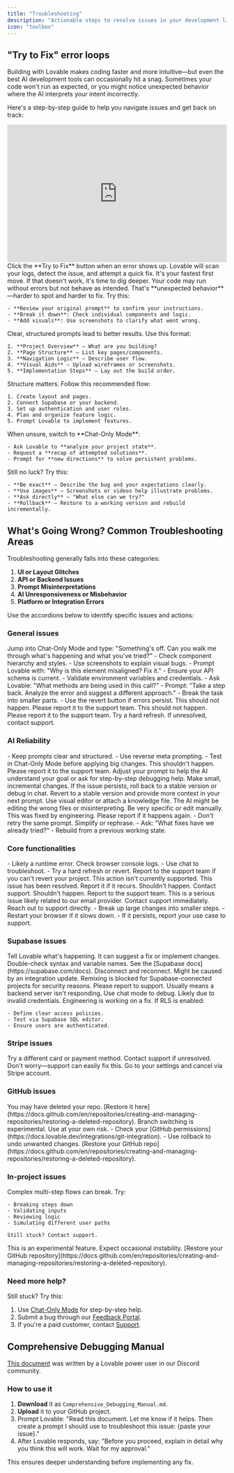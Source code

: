 ```yaml
---
title: "Troubleshooting"
description: "Actionable steps to resolve issues in your development lifecycle."
icon: "toolbox"
---
```


## "Try to Fix" error loops 

Building with Lovable makes coding faster and more intuitive—but even the best AI development tools can occasionally hit a snag. Sometimes your code won't run as expected, or you might notice unexpected behavior where the AI interprets your intent incorrectly.

Here's a step-by-step guide to help you navigate issues and get back on track:

<iframe width="100%" height="315" src="https://www.youtube.com/embed/0W8bsbHh2p8?si=p4kWhkdu0PEbgGXm" title="YouTube video player" frameBorder="0" allow="accelerometer; autoplay; clipboard-write; encrypted-media; gyroscope; picture-in-picture; web-share" referrerPolicy="strict-origin-when-cross-origin" allowFullScreen></iframe>

<Steps>
  <Step title="Use the Try to Fix Button First">
    Click the **Try to Fix** button when an error shows up. Lovable will scan your logs, detect the issue, and attempt a quick fix. It's your fastest first move. If that doesn't work, it's time to dig deeper.
  </Step>
  <Step title="Diagnose Unexpected Behavior">
    Your code may run without errors but not behave as intended. That's **unexpected behavior**—harder to spot and harder to fix. Try this:

    - **Review your original prompt** to confirm your instructions.
    - **Break it down**: Check individual components and logic.
    - **Add visuals**: Use screenshots to clarify what went wrong.
  </Step>
  <Step title="Write More Effective Prompts">
    Clear, structured prompts lead to better results. Use this format:

    1. **Project Overview** – What are you building?
    2. **Page Structure** – List key pages/components.
    3. **Navigation Logic** – Describe user flow.
    4. **Visual Aids** – Upload wireframes or screenshots.
    5. **Implementation Steps** – Lay out the build order.
  </Step>
  <Step title="Build in Logical Order">
    Structure matters. Follow this recommended flow:

    1. Create layout and pages.
    2. Connect Supabase or your backend.
    3. Set up authentication and user roles.
    4. Plan and organize feature logic.
    5. Prompt Lovable to implement features.
  </Step>
  <Step title="Use Chat-Only Mode for Clarity">
    When unsure, switch to **Chat-Only Mode**:

    - Ask Lovable to **analyze your project state**.
    - Request a **recap of attempted solutions**.
    - Prompt for **new directions** to solve persistent problems.
  </Step>
  <Step title="If You're Still Stuck: Advanced Tactics">
    Still no luck? Try this:

    - **Be exact** – Describe the bug and your expectations clearly.
    - **Use images** – Screenshots or videos help illustrate problems.
    - **Ask directly** – "What else can we try?"
    - **Rollback** – Restore to a working version and rebuild incrementally.
  </Step>
</Steps>

## What's Going Wrong? Common Troubleshooting Areas

Troubleshooting generally falls into these categories:

1. **UI or Layout Glitches**
2. **API or Backend Issues**
3. **Prompt Misinterpretations**
4. **AI Unresponsiveness or Misbehavior**
5. **Platform or Integration Errors**

Use the accordions below to identify specific issues and actions:

### General issues

<AccordionGroup>
  <Accordion title="Need a fast diagnosis?">
    Jump into Chat-Only Mode and type: "Something's off. Can you walk me through what's happening and what you've tried?"
  </Accordion>
  <Accordion title="UI or Layout Problems">
    - Check component hierarchy and styles.  
    - Use screenshots to explain visual bugs.  
    - Prompt Lovable with: "Why is this element misaligned? Fix it."
  </Accordion>
  <Accordion title="API & Backend Issues">
    - Ensure your API schema is current.  
    - Validate environment variables and credentials.  
    - Ask Lovable: "What methods are being used in this call?"
  </Accordion>
  <Accordion title="When completely stuck">
    - Prompt: "Take a step back. Analyze the error and suggest a different approach."  
    - Break the task into smaller parts.  
    - Use the revert button if errors persist.
  </Accordion>
  <Accordion title="Loading errors">
    This should not happen. Please report it to the support team.
  </Accordion>
  <Accordion title="Code sandbox error">
    This should not happen. Please report it to the support team.
  </Accordion>
  <Accordion title="Not found preview or spinning up sandbox">
    Try a hard refresh. If unresolved, contact support.
  </Accordion>
</AccordionGroup>

### AI Reliability

<AccordionGroup>
  <Accordion title="Avoiding AI mistakes in prompt engineering">
    - Keep prompts clear and structured.  
    - Use reverse meta prompting.  
    - Test in Chat-Only Mode before applying big changes.
  </Accordion>
  <Accordion title="AI not responding">
    This shouldn't happen. Please report it to the support team.
  </Accordion>
  <Accordion title="Persistent Fix error loops">
    Adjust your prompt to help the AI understand your goal or ask for step-by-step debugging help.
  </Accordion>
  <Accordion title="Refactor broke everything">
    Make small, incremental changes. If the issue persists, roll back to a stable version or debug in chat.
  </Accordion>
  <Accordion title="Error loops, hallucinations, or broken logic">
    Revert to a stable version and provide more context in your next prompt. Use visual editor or attach a knowledge file.
  </Accordion>
  <Accordion title="AI not doing changes">
    The AI might be editing the wrong files or misinterpreting. Be very specific or edit manually.
  </Accordion>
  <Accordion title="Chat mode not responding or incomplete">
    This was fixed by engineering. Please report if it happens again.
  </Accordion>
  <Accordion title="Unexpected Crashes, Errors, or Loops">
    - Don't retry the same prompt. Simplify or rephrase.  
    - Ask: "What fixes have we already tried?"  
    - Rebuild from a previous working state.
  </Accordion>
</AccordionGroup>

### Core functionalities

<AccordionGroup>
  <Accordion title="Preview is white">
    - Likely a runtime error. Check browser console logs.  
    - Use chat to troubleshoot.  
    - Try a hard refresh or revert.
  </Accordion>
  <Accordion title="Rollback fails">
    Report to the support team if you can't revert your project.
  </Accordion>
  <Accordion title="Unpublish or deactivate projects">
    This action isn't currently supported.
  </Accordion>
  <Accordion title="Kicked out of project">
    This issue has been resolved. Report it if it recurs.
  </Accordion>
  <Accordion title="Remix doesn't work (no Supabase connection)">
    Shouldn't happen. Contact support.
  </Accordion>
  <Accordion title="Loading profile error">
    Shouldn't happen. Report to the support team.
  </Accordion>
  <Accordion title="Email unsubscribe not working">
    This is a serious issue likely related to our email provider. Contact support immediately.
  </Accordion>
  <Accordion title="Unexpected logout or access loss">
    Reach out to support directly.
  </Accordion>
  <Accordion title="Challenges with larger projects">
    - Break up large changes into smaller steps.  
    - Restart your browser if it slows down.  
    - If it persists, report your use case to support.
  </Accordion>
</AccordionGroup>

### Supabase issues

<AccordionGroup>
  <Accordion title="Error with Edge Functions">
    Tell Lovable what's happening. It can suggest a fix or implement changes.
  </Accordion>
  <Accordion title="Setting Environment Variables">
    Double-check syntax and variable names. See the [Supabase docs](https://supabase.com/docs).
  </Accordion>
  <Accordion title="Supabase connection is lost">
    Disconnect and reconnect. Might be caused by an integration update.
  </Accordion>
  <Accordion title="Remix does not work with Supabase">
    Remixing is blocked for Supabase-connected projects for security reasons.
  </Accordion>
  <Accordion title="Project not found">
    Please report to support.
  </Accordion>
  <Accordion title="HTTP Fetch failures">
    Usually means a backend server isn't responding. Use chat mode to debug.
  </Accordion>
  <Accordion title="Stream interrupted">
    Likely due to invalid credentials. Engineering is working on a fix.
  </Accordion>
  <Accordion title="Role-Based Security (RLS) in Supabase">
    If RLS is enabled:

    - Define clear access policies.  
    - Test via Supabase SQL editor.  
    - Ensure users are authenticated.
  </Accordion>
</AccordionGroup>

### Stripe issues

<AccordionGroup>
  <Accordion title="Stripe error">
    Try a different card or payment method. Contact support if unresolved.
  </Accordion>
  <Accordion title="Two active subscriptions">
    Don't worry—support can easily fix this.
  </Accordion>
  <Accordion title="Cancel your subscription">
    Go to your settings and cancel via Stripe account.
  </Accordion>
</AccordionGroup>

### GitHub issues

<AccordionGroup>
  <Accordion title="Can't push to GitHub">
    You may have deleted your repo. [Restore it here](https://docs.github.com/en/repositories/creating-and-managing-repositories/restoring-a-deleted-repository).
  </Accordion>
  <Accordion title="Branches are broken">
    Branch switching is experimental. Use at your own risk.
  </Accordion>
  <Accordion title="Repository sync issues">
    - Check your [GitHub permissions](https://docs.lovable.dev/integrations/git-integration).  
    - Use rollback to undo unwanted changes.
  </Accordion>
  <Accordion title="Deleted repository, now nothing works">
    [Restore your GitHub repo](https://docs.github.com/en/repositories/creating-and-managing-repositories/restoring-a-deleted-repository).
  </Accordion>
</AccordionGroup>

### In-project issues

<AccordionGroup>
  <Accordion title="Setup wizard-style flows">
    Complex multi-step flows can break. Try:

    - Breaking steps down  
    - Validating inputs  
    - Reviewing logic  
    - Simulating different user paths

    Still stuck? Contact support.
  </Accordion>
  <Accordion title="Branches are broken">
    This is an experimental feature. Expect occasional instability.
  </Accordion>
  <Accordion title="Deleted your repository">
    [Restore your GitHub repository](https://docs.github.com/en/repositories/creating-and-managing-repositories/restoring-a-deleted-repository).
  </Accordion>
</AccordionGroup>

### Need more help?

Still stuck? Try this:

1. Use [Chat-Only Mode](https://lovable.dev/chat) for step-by-step help.  
2. Submit a bug through our [Feedback Portal](https://feedback.lovable.dev/).  
3. If you're a paid customer, contact [Support](https://lovable.dev/support).

## Comprehensive Debugging Manual

[This document](https://docs.google.com/document/d/1dfIy5rtkPN9Zi4smX1VAbfbhAiEyBvVw8p7B8kJiEVs/edit?tab=t.0) was written by a Lovable power user in our Discord community.

### How to use it

1. **Download** it as `Comprehensive_Debugging_Manual.md`.  
2. **Upload** it to your GitHub project.
3. Prompt Lovable: "Read this document. Let me know if it helps. Then create a prompt I should use to troubleshoot this issue: {paste your issue}."
4. After Lovable responds, say: "Before you proceed, explain in detail why you think this will work. Wait for my approval."

This ensures deeper understanding before implementing any fix.